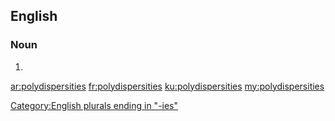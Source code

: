 ==English==

===Noun===
{{head|en|plural}}

# {{plural of|polydispersity|lang=en|nocat=1}}

[[Category:English plurals ending in "-ies"]]

[[ar:polydispersities]]
[[fr:polydispersities]]
[[ku:polydispersities]]
[[my:polydispersities]]